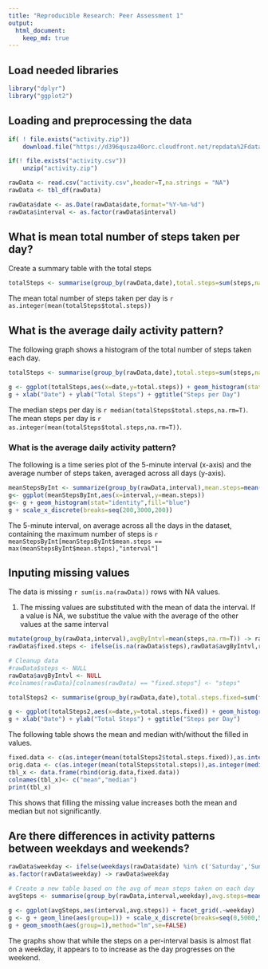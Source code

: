 ```yaml
---
title: "Reproducible Research: Peer Assessment 1"
output: 
  html_document:
    keep_md: true
---
```

## Load needed libraries
```r
library("dplyr")
library("ggplot2")
```

## Loading and preprocessing the data
```r
if( ! file.exists("activity.zip"))
    download.file("https://d396qusza40orc.cloudfront.net/repdata%2Fdata%2Factivity.zip",file="activity.zip")

if(! file.exists("activity.csv")) 
    unzip("activity.zip")

rawData <- read.csv("activity.csv",header=T,na.strings = "NA")
rawData <- tbl_df(rawData)

rawData$date <- as.Date(rawData$date,format="%Y-%m-%d")
rawData$interval <- as.factor(rawData$interval)
```

## What is mean total number of steps taken per day?
Create a summary table with the total steps 
```r
totalSteps <- summarise(group_by(rawData,date),total.steps=sum(steps,na.rm=T))
```
The mean total number of steps taken per day is `r as.integer(mean(totalSteps$total.steps))`  

## What is the average daily activity pattern?

The following graph shows a histogram of the total number of steps taken each day. 
```r
totalSteps <- summarise(group_by(rawData,date),total.steps=sum(steps,na.rm=T))

g <- ggplot(totalSteps,aes(x=date,y=total.steps)) + geom_histogram(stat="identity",fill="blue")
g + xlab("Date") + ylab("Total Steps") + ggtitle("Steps per Day")
```

The median steps per day is `r median(totalSteps$total.steps,na.rm=T)`. The mean steps per day is `r as.integer(mean(totalSteps$total.steps,na.rm=T))`.

### What is the average daily activity pattern?
The following is a time series plot of the 5-minute interval (x-axis) and the average number of steps taken, averaged across all days (y-axis).
``` r
meanStepsByInt <- summarize(group_by(rawData,interval),mean.steps=mean(steps,na.rm = T))
g<- ggplot(meanStepsByInt,aes(x=interval,y=mean.steps))
g<- g + geom_histogram(stat="identity",fill="blue")
g + scale_x_discrete(breaks=seq(200,3000,200))
```

The 5-minute interval, on average across all the days in the dataset, containing the maximum number of steps is `r meanStepsByInt[meanStepsByInt$mean.steps == max(meanStepsByInt$mean.steps),"interval"]`

## Inputing missing values
The data is missing `r sum(is.na(rawData))` rows with NA values. 

1. The missing values are substituted with the mean of data the interval. If a value is NA, we substitue the
value with the average of the other values at the same interval
```r
mutate(group_by(rawData,interval),avgByIntvl=mean(steps,na.rm=T)) -> rawData
rawData$fixed.steps <- ifelse(is.na(rawData$steps),rawData$avgByIntvl,rawData$steps)

# Cleanup data
#rawData$steps <- NULL
rawData$avgByIntvl <- NULL
#colnames(rawData)[colnames(rawData) == "fixed.steps"] <- "steps"

totalSteps2 <- summarise(group_by(rawData,date),total.steps.fixed=sum(fixed.steps))

g <- ggplot(totalSteps2,aes(x=date,y=total.steps.fixed)) + geom_histogram(stat="identity",fill="blue")
g + xlab("Date") + ylab("Total Steps") + ggtitle("Steps per Day")
```

The following table shows the mean and median with/without the filled in values. 
```r
fixed.data <- c(as.integer(mean(totalSteps2$total.steps.fixed)),as.integer(median(totalSteps2$total.steps.fixed)))
orig.data <- c(as.integer(mean(totalSteps$total.steps)),as.integer(median(totalSteps$total.steps)))
tbl_x <- data.frame(rbind(orig.data,fixed.data))
colnames(tbl_x)<- c("mean","median")
print(tbl_x)
```
This shows that filling the missing value increases both the mean and median but not significantly.


## Are there differences in activity patterns between weekdays and weekends?
```r

rawData$weekday <- ifelse(weekdays(rawData$date) %in% c('Saturday','Sunday'),'Weekend','Weekday')
as.factor(rawData$weekday) -> rawData$weekday

# Create a new table based on the avg of mean steps taken on each day
avgSteps <- summarise(group_by(rawData,interval,weekday),avg.steps=mean(fixed.steps))

g <- ggplot(avgSteps,aes(interval,avg.steps)) + facet_grid(.~weekday)
g <- g + geom_line(aes(group=1)) + scale_x_discrete(breaks=seq(0,5000,500))
g + geom_smooth(aes(group=1),method="lm",se=FALSE)
```

The graphs show that while the steps on a per-interval basis is almost flat on a weekday, it appears to to increase as the day progresses on the weekend. 
